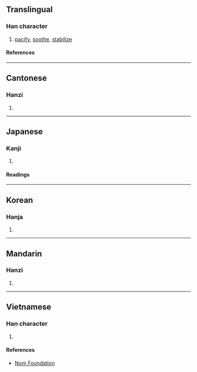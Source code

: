 {{character info}}
==Translingual==

===Han character===
{{Han char|rn=66|rad=攴|as=06|sn=10|four=98940|canj=FDOK|ids=⿰米攵}}

# [[pacify]], [[soothe]], [[stabilize]]

====References====
{{Han ref|kx=0470.260|dkj=13191|dj=1332.210|hdz=21458.030|uh=6549}}

----

==Cantonese==

===Hanzi===
{{yue-hanzi|jyut=[[mai5]], [[mei3]], [[mei5]]|y=mai5, mei3, mei5}}

# {{rfdef|yue|sort=攴06}}

----

==Japanese==

===Kanji===
{{ja-kanji|grade=|rs=攴06}}

# {{rfdef|ja|sort=攴06}}

====Readings====
{{ja-readings
|on=び, み, ひ
|kun=なでる
}}

----

==Korean==

===Hanja===
{{ko-hanja|미}}

# {{rfdef|ko|sort=攴06}}

----

==Mandarin==

===Hanzi===
{{cmn-hanzi|pin=[[mǐ]] ([[mi3]])|wg=mi<sup>3</sup>}}

# {{rfdef|cmn|sort=攴06}}

----

==Vietnamese==

===Han character===
{{vi-readings|rs=攴06|reading=mễ,mị}}

# {{rfdef|vi|sort=攴06}}

====References====
* [http://nomfoundation.org/common/nom_details.php?codepoint=6549 Nom Foundation]
